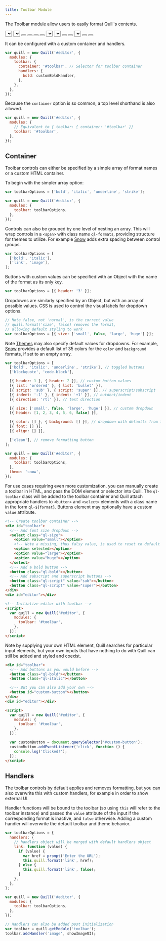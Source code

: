 ```yaml
---
title: Toolbar Module
---
```


The Toolbar module allow users to easily format Quill's contents.

<div className="quill-wrapper">
  <div id="toolbar-toolbar" className="toolbar">
    <span className="ql-formats">
      <select className="ql-font">
        <option selected></option>
        <option value="serif"></option>
        <option value="monospace"></option>
      </select>
      <select className="ql-size">
        <option value="small"></option>
        <option selected></option>
        <option value="large"></option>
        <option value="huge"></option>
      </select>
    </span>
    <span className="ql-formats">
      <button className="ql-bold"></button>
      <button className="ql-italic"></button>
      <button className="ql-underline"></button>
      <button className="ql-strike"></button>
    </span>
    <span className="ql-formats">
      <select className="ql-color"></select>
      <select className="ql-background"></select>
    </span>
    <span className="ql-formats">
      <button className="ql-list" value="ordered"></button>
      <button className="ql-list" value="bullet"></button>
      <select className="ql-align">
        <option selected></option>
        <option value="center"></option>
        <option value="right"></option>
        <option value="justify"></option>
      </select>
    </span>
    <span className="ql-formats">
      <button className="ql-link"></button>
      <button className="ql-image"></button>
    </span>
  </div>
  <Editor
    style={{ display: 'none' }}
    config={{
      modules: {
        toolbar: { container: '#toolbar-toolbar' },
      },
      theme: 'snow',
    }}
  />
</div>

It can be configured with a custom container and handlers.

```javascript
var quill = new Quill('#editor', {
  modules: {
    toolbar: {
      container: '#toolbar', // Selector for toolbar container
      handlers: {
        bold: customBoldHandler,
      },
    },
  },
});
```

Because the `container` option is so common, a top level shorthand is also allowed.

```javascript
var quill = new Quill('#editor', {
  modules: {
    // Equivalent to { toolbar: { container: '#toolbar' }}
    toolbar: '#toolbar',
  },
});
```

## Container

Toolbar controls can either be specified by a simple array of format names or a custom HTML container.

To begin with the simpler array option:

```javascript
var toolbarOptions = ['bold', 'italic', 'underline', 'strike'];

var quill = new Quill('#editor', {
  modules: {
    toolbar: toolbarOptions,
  },
});
```

Controls can also be grouped by one level of nesting an array. This will wrap controls in a `<span>` with class name `ql-formats`, providing structure for themes to utilize. For example [Snow](/docs/themes/#snow/) adds extra spacing between control groups.

```javascript
var toolbarOptions = [
  ['bold', 'italic'],
  ['link', 'image'],
];
```

Buttons with custom values can be specified with an Object with the name of the format as its only key.

```javascript
var toolbarOptions = [{ header: '3' }];
```

Dropdowns are similarly specified by an Object, but with an array of possible values. CSS is used to control the visual labels for dropdown options.

```javascript
// Note false, not 'normal', is the correct value
// quill.format('size', false) removes the format,
// allowing default styling to work
var toolbarOptions = [{ size: ['small', false, 'large', 'huge'] }];
```

Note [Themes](/docs/themes/) may also specify default values for dropdowns. For example, [Snow](/docs/themes/#snow/) provides a default list of 35 colors for the `color` and `background` formats, if set to an empty array.

```javascript
var toolbarOptions = [
  ['bold', 'italic', 'underline', 'strike'], // toggled buttons
  ['blockquote', 'code-block'],

  [{ header: 1 }, { header: 2 }], // custom button values
  [{ list: 'ordered' }, { list: 'bullet' }],
  [{ script: 'sub' }, { script: 'super' }], // superscript/subscript
  [{ indent: '-1' }, { indent: '+1' }], // outdent/indent
  [{ direction: 'rtl' }], // text direction

  [{ size: ['small', false, 'large', 'huge'] }], // custom dropdown
  [{ header: [1, 2, 3, 4, 5, 6, false] }],

  [{ color: [] }, { background: [] }], // dropdown with defaults from theme
  [{ font: [] }],
  [{ align: [] }],

  ['clean'], // remove formatting button
];

var quill = new Quill('#editor', {
  modules: {
    toolbar: toolbarOptions,
  },
  theme: 'snow',
});
```

For use cases requiring even more customization, you can manually create a toolbar in HTML, and pass the DOM element or selector into Quill. The `ql-toolbar` class will be added to the toolbar container and Quill attach appropriate handlers to `<button>` and `<select>` elements with a class name in the form `ql-${format}`. Buttons element may optionally have a custom `value` attribute.

```html
<!-- Create toolbar container -->
<div id="toolbar">
  <!-- Add font size dropdown -->
  <select class="ql-size">
    <option value="small"></option>
    <!-- Note a missing, thus falsy value, is used to reset to default -->
    <option selected></option>
    <option value="large"></option>
    <option value="huge"></option>
  </select>
  <!-- Add a bold button -->
  <button class="ql-bold"></button>
  <!-- Add subscript and superscript buttons -->
  <button class="ql-script" value="sub"></button>
  <button class="ql-script" value="super"></button>
</div>
<div id="editor"></div>

<!-- Initialize editor with toolbar -->
<script>
  var quill = new Quill('#editor', {
    modules: {
      toolbar: '#toolbar',
    },
  });
</script>
```

Note by supplying your own HTML element, Quill searches for particular input elements, but your own inputs that have nothing to do with Quill can still be added and styled and coexist.

```html
<div id="toolbar">
  <!-- Add buttons as you would before -->
  <button class="ql-bold"></button>
  <button class="ql-italic"></button>

  <!-- But you can also add your own -->
  <button id="custom-button"></button>
</div>
<div id="editor"></div>

<script>
  var quill = new Quill('#editor', {
    modules: {
      toolbar: '#toolbar',
    },
  });

  var customButton = document.querySelector('#custom-button');
  customButton.addEventListener('click', function () {
    console.log('Clicked!');
  });
</script>
```

## Handlers

The toolbar controls by default applies and removes formatting, but you can also overwrite this with custom handlers, for example in order to show external UI.

Handler functions will be bound to the toolbar (so using `this` will refer to the toolbar instance) and passed the `value` attribute of the input if the corresponding format is inactive, and `false` otherwise. Adding a custom handler will overwrite the default toolbar and theme behavior.

```javascript
var toolbarOptions = {
  handlers: {
    // handlers object will be merged with default handlers object
    link: function (value) {
      if (value) {
        var href = prompt('Enter the URL');
        this.quill.format('link', href);
      } else {
        this.quill.format('link', false);
      }
    },
  },
};

var quill = new Quill('#editor', {
  modules: {
    toolbar: toolbarOptions,
  },
});

// Handlers can also be added post initialization
var toolbar = quill.getModule('toolbar');
toolbar.addHandler('image', showImageUI);
```
